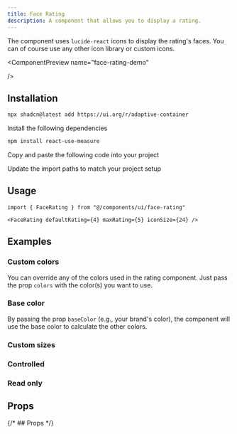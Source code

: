```yaml
---
title: Face Rating
description: A component that allows you to display a rating.
---
```


The component uses `lucide-react` icons to display the rating's faces. You can of course use any other icon library or custom icons.

<ComponentPreview
  name="face-rating-demo"

/>

## Installation

<ComponentInstall>

<CLIInstall>
  
```bash
npx shadcn@latest add https://ui.org/r/adaptive-container
```

</CLIInstall>

<ManualInstall>

<Steps>

<Step>

Install the following dependencies

</Step>

```bash
npm install react-use-measure
```

<Step>

Copy and paste the following code into your project

</Step>

<ComponentSource name="rating" />

<Step>

Update the import paths to match your project setup

</Step>

</Steps>

</ManualInstall>

</ComponentInstall>


## Usage


```tsx
import { FaceRating } from "@/components/ui/face-rating"
```

```tsx
<FaceRating defaultRating={4} maxRating={5} iconSize={24} />
```

## Examples

### Custom colors

You can override any of the colors used in the rating component. 
Just pass the prop `colors` with the color(s) you want to use.

<ComponentPreview
  name="face-rating-custom-colors"
/>


### Base color

By passing the prop `baseColor` (e.g., your brand's color), the component will use the base color to calculate the other colors.

<ComponentPreview
  name="face-rating-base-color"
/>

### Custom sizes

<ComponentPreview
  name="face-rating-sizes"
/>

### Controlled

<ComponentPreview
  name="face-rating-controlled"
/>

### Read only

<ComponentPreview
  name="face-rating-read-only"
/>



## Props

<ComponentPropsTable componentName='FaceRating'/>
{/* ## Props
<TypeTable
  type={{
    id: {
      description: 'The id of the rating component',
      type: 'string',
    },
    rating : {
      description: 'The rating value',
      type: 'number',
      default: 0,
    },
    maxRating: {
      description: 'The maximum rating value',
      type: 'number',
      default: 5,
    },
    fullColor : {
      description: 'The color of the filled rating',
      type: 'string',
      default: '#FFD700',
    },
    emptyColor: {
      description: 'The color of the empty rating',
      type: 'string',
      default: '#C4C4C4',
    },
    strokeColor: {
      description: 'The color of the stroke',
      type: 'string',
      default: '#D1D5DB',
    },
    strokeEmptyColor: {
      description: 'The color of the empty stroke',
      type: 'string',
      default: '#D1D5DB',
    }
  }}
/> */}
